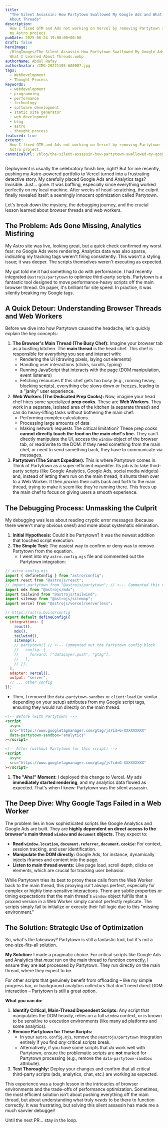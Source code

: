 ```yaml
---
title:
  "The Silent Assassin: How Partytown Swallowed My Google Ads and What I Learned
  About Threads"
description:
  How I fixed GTM and Ads not working on Vercel by removing Partytown in
  my Astro project.
pubDate: 2025-06-24 19:00:00+00:00
draft: false
heroImage:
  /BlogImages/The Silent Assassin How Partytown Swallowed My Google Ads and
  What I Learned About Threads.webp
authorName: Abdul Rafay
authorAvatar: /IMG-20221105-WA0007.jpg
tags:
  - WebDevelopment
  - Thought-Process
keywords:
  - webdevelopment
  - programming
  - performance
  - technology
  - software development
  - static site generator
  - web development
  - blog
  - astro
  - thought-process
featured: true
excerpt:
  How I fixed GTM and Ads not working on Vercel by removing Partytown in my
  Astro project.
canonicalUrl: /blog/the-silent-assassin-how-partytown-swallowed-my-google-ads-and-what-i-learned-about-threads
---
```


Deployment is usually the celebratory finish line, right? But for me recently, pushing my Astro-powered portfolio to Vercel turned into a frustrating detective story. My carefully placed Google Ads and Analytics tags? Invisible. Just... gone. It was baffling, especially since everything worked perfectly on my local machine. After weeks of head-scratching, the culprit finally revealed itself: a seemingly innocent optimization called Partytown.

Let's break down the mystery, the debugging journey, and the crucial lesson learned about browser threads and web workers.

## The Problem: Ads Gone Missing, Analytics Misfiring

My Astro site was live, looking great, but a quick check confirmed my worst fear: no Google Ads were rendering. Analytics data was also sparse, indicating my tracking tags weren't firing consistently. This wasn't a styling issue; it was deeper. The scripts themselves weren't executing as expected.

My gut told me it had something to do with performance. I had recently integrated `@astrojs/partytown` to optimize third-party scripts. Partytown is a fantastic tool designed to move performance-heavy scripts off the main browser thread. On paper, it's brilliant for site speed. In practice, it was silently breaking my Google tags.

## A Quick Detour: Understanding Browser Threads and Web Workers

Before we dive into how Partytown caused the headache, let's quickly explain the key concepts:

1. **The Browser's Main Thread (The Busy Chef):**
   Imagine your browser tab as a bustling kitchen. The **main thread** is the head chef. This chef is responsible for _everything_ you see and interact with:
   - Rendering the UI (drawing pixels, laying out elements)
   - Handling user interactions (clicks, scrolls, typing)
   - Running JavaScript that interacts with the page (DOM manipulation, event listeners)
   - Fetching resources
     If this chef gets too busy (e.g., running heavy, blocking scripts), everything else slows down or freezes, leading to a "janky" user experience.
2. **Web Workers (The Dedicated Prep Cooks):**
   Now, imagine your head chef hires some specialized **prep cooks**. These are **Web Workers**. They work in a separate, isolated area of the kitchen (a separate thread) and can do heavy-lifting tasks without bothering the main chef:
   - Performing complex calculations
   - Processing large amounts of data
   - Making network requests
     The critical limitation? These prep cooks **cannot directly touch the food on the main chef's line.** They can't directly manipulate the UI, access the `window` object of the browser tab, or read/write to the DOM. If they need something from the main chef, or need to send something back, they have to communicate via messages.
3. **Partytown (The Smart Expediter):**
   This is where Partytown comes in. Think of Partytown as a super-efficient expediter. Its job is to take third-party scripts (like Google Analytics, Google Ads, social media widgets) and, instead of letting them run on the main thread, it shunts them over to a Web Worker. It then _proxies_ their calls back and forth to the main thread, trying to make it seem like they're running there. This frees up the main chef to focus on giving users a smooth experience.

## The Debugging Process: Unmasking the Culprit

My debugging was less about reading cryptic error messages (because there weren't many obvious ones!) and more about systematic elimination.

1. **Initial Hypothesis:** Could it be Partytown? It was the newest addition that touched script execution.
2. **The Simple Test:** The easiest way to confirm or deny was to remove Partytown from the equation.
   - I went into my `astro.config.mjs` file and commented out the Partytown integration:

```javascript
// astro.config.mjs
import { defineConfig } from "astro/config";
import react from "@astrojs/react";
// import partytown from "@astrojs/partytown"; // <--- Commented this out
import mdx from "@astrojs/mdx";
import tailwind from "@astrojs/tailwind";
import sitemap from "@astrojs/sitemap";
import vercel from "@astrojs/vercel/serverless";

// https://astro.build/config
export default defineConfig({
  integrations: [
    react(),
    mdx(),
    tailwind(),
    sitemap(),
    // partytown({ // <--- Commented out the Partytown config block
    //   config: {
    //     forward: ["dataLayer.push", "gtag"],
    //   },
    // }),
  ],
  adapter: vercel(),
  output: "server",
  // ... other config
});
```

- Then, I removed the `data-partytown-sandbox` or `client:load` (or similar depending on your setup) attributes from my Google script tags, ensuring they would run directly on the main thread:

```html
<!-- Before (with Partytown) -->
<script
  async
  src="https://www.googletagmanager.com/gtag/js?id=G-XXXXXXXXX"
  data-partytown-sandbox="analytics"
></script>

<!-- After (without Partytown for this script) -->
<script
  async
  src="https://www.googletagmanager.com/gtag/js?id=G-XXXXXXXXX"
></script>
```

1. **The "Aha!" Moment:** I deployed this change to Vercel. My ads **immediately started rendering**, and my analytics data flowed as expected. That's when I knew: Partytown was the silent assassin.

## The Deep Dive: Why Google Tags Failed in a Web Worker

The problem lies in how sophisticated scripts like Google Analytics and Google Ads are built. They are **highly dependent on direct access to the browser's main thread `window` and `document` objects.** They expect to:

- **Read `window.location`, `document.referrer`, `document.cookie`:** For context, session tracking, and user identification.
- **Manipulate the DOM directly:** Google Ads, for instance, dynamically injects iframes and content into the page.
- **Listen to main thread events:** Like page load, scroll depth, clicks on elements, which are crucial for tracking user behavior.

While Partytown tries its best to proxy these calls from the Web Worker back to the main thread, this proxying isn't always perfect, especially for complex or highly time-sensitive interactions. There are subtle properties or timing expectations that the main thread's `window` object fulfills that a proxied version in a Web Worker simply cannot perfectly replicate. The scripts simply fail to initialize or execute their full logic due to this "missing environment."

## The Solution: Strategic Use of Optimization

So, what's the takeaway? Partytown is still a fantastic tool, but it's not a one-size-fits-all solution.

**My Solution:**
I made a pragmatic choice. For critical scripts like Google Ads and Analytics that _must_ run on the main thread to function correctly, I ensure they are **not** processed by Partytown. They run directly on the main thread, where they expect to be.

For other scripts that genuinely benefit from offloading – like my simple progress bar, or background analytics collectors that don't need direct DOM interaction – Partytown is still a great option.

**What you can do:**

1. **Identify Critical, Main-Thread Dependent Scripts:** Any script that manipulates the DOM heavily, relies on a full `window` context, or is known to be sensitive to execution environments (like many ad platforms and some analytics).
2. **Remove Partytown for These Scripts:**
   - In your `astro.config.mjs`, remove the `@astrojs/partytown` integration entirely if you find _any_ critical scripts break.
   - Alternatively, if you have some scripts that _do_ work well with Partytown, ensure the problematic scripts are **not** marked for Partytown processing (e.g., remove the `data-partytown-sandbox` attribute).
3. **Test Thoroughly:** Deploy your changes and confirm that all critical third-party scripts (ads, analytics, chat, etc.) are working as expected.

This experience was a tough lesson in the intricacies of browser environments and the trade-offs of performance optimization. Sometimes, the most efficient solution isn't about pushing everything off the main thread, but about understanding what truly _needs_ to be there to function correctly. It was frustrating, but solving this silent assassin has made me a much savvier debugger!

Until the next PR… stay in the loop.
